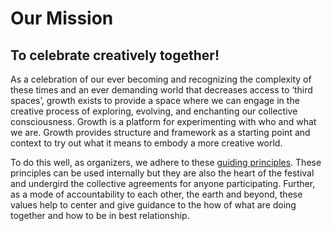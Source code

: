 # Our Mission

## To celebrate creatively together!

As a celebration of our ever becoming and recognizing the complexity of these times and an ever demanding world that decreases access to ‘third spaces’, growth exists to provide a space where we can engage in the creative process of exploring, evolving, and enchanting our collective consciousness. Growth is a platform for experimenting with who and what we are. Growth provides structure and framework as a starting point and context to try out what it means to embody a more creative world.

To do this well, as organizers, we adhere to these [guiding principles](values-and-principles.qmd). These principles can be used internally but they are also the heart of the festival and undergird the collective agreements for anyone participating. Further, as a mode of accountability to each other, the earth and beyond, these values help to center and give guidance to the how of what are doing together and how to be in best relationship.
